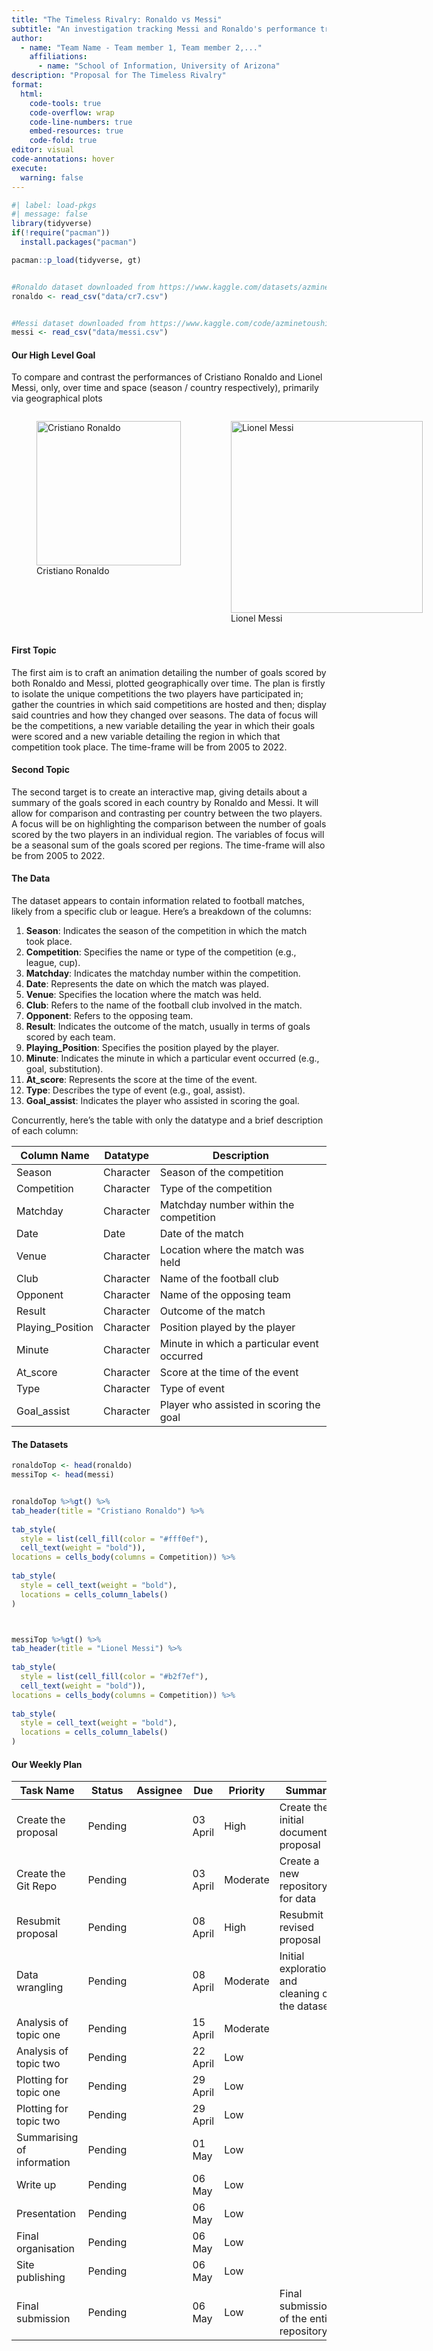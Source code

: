 ```yaml
---
title: "The Timeless Rivalry: Ronaldo vs Messi"
subtitle: "An investigation tracking Messi and Ronaldo's performance trends"
author: 
  - name: "Team Name - Team member 1, Team member 2,..."
    affiliations:
      - name: "School of Information, University of Arizona"
description: "Proposal for The Timeless Rivalry"
format:
  html:
    code-tools: true
    code-overflow: wrap
    code-line-numbers: true
    embed-resources: true
    code-fold: true
editor: visual
code-annotations: hover
execute:
  warning: false
---
```


```r
#| label: load-pkgs
#| message: false
library(tidyverse)
if(!require("pacman"))
  install.packages("pacman")

pacman::p_load(tidyverse, gt)


#Ronaldo dataset downloaded from https://www.kaggle.com/datasets/azminetoushikwasi/cr7-cristiano-ronaldo-all-club-goals-stats
ronaldo <- read_csv("data/cr7.csv")


#Messi dataset downloaded from https://www.kaggle.com/code/azminetoushikwasi/lionel-messi-extended-eda-goals/input?select=messi.csv
messi <- read_csv("data/messi.csv")
```

#### Our High Level Goal

To compare and contrast the performances of Cristiano Ronaldo and Lionel Messi, only, over time and space (season / country respectively), primarily via geographical plots

::: {style="display: flex; margin-left: auto; margin-right: auto;"}
![Cristiano Ronaldo](data/Ronaldo_Img.jpg){style="flex: 49%; float: left; padding-right: 10%;" width="231"}

![Lionel Messi](data/Messi_Img.jpg){fig-align="" style="flex: 49%;  float: right;" width="307"}
:::

#### First Topic

The first aim is to craft an animation detailing the number of goals scored by both Ronaldo and Messi, plotted geographically over time. The plan is firstly to isolate the unique competitions the two players have participated in; gather the countries in which said competitions are hosted and then; display said countries and how they changed over seasons. The data of focus will be the competitions, a new variable detailing the year in which their goals were scored and a new variable detailing the region in which that competition took place. The time-frame will be from 2005 to 2022.

#### Second Topic

The second target is to create an interactive map, giving details about a summary of the goals scored in each country by Ronaldo and Messi. It will allow for comparison and contrasting per country between the two players. A focus will be on highlighting the comparison between the number of goals scored by the two players in an individual region. The variables of focus will be a seasonal sum of the goals scored per regions. The time-frame will also be from 2005 to 2022.

#### The Data

The dataset appears to contain information related to football matches, likely from a specific club or league. Here's a breakdown of the columns:

1.  **Season**: Indicates the season of the competition in which the match took place.
2.  **Competition**: Specifies the name or type of the competition (e.g., league, cup).
3.  **Matchday**: Indicates the matchday number within the competition.
4.  **Date**: Represents the date on which the match was played.
5.  **Venue**: Specifies the location where the match was held.
6.  **Club**: Refers to the name of the football club involved in the match.
7.  **Opponent**: Refers to the opposing team.
8.  **Result**: Indicates the outcome of the match, usually in terms of goals scored by each team.
9.  **Playing_Position**: Specifies the position played by the player.
10. **Minute**: Indicates the minute in which a particular event occurred (e.g., goal, substitution).
11. **At_score**: Represents the score at the time of the event.
12. **Type**: Describes the type of event (e.g., goal, assist).
13. **Goal_assist**: Indicates the player who assisted in scoring the goal.

Concurrently, here's the table with only the datatype and a brief description of each column:

| Column Name      | Datatype  | Description                                 |
|------------------|-----------|---------------------------------------------|
| Season           | Character | Season of the competition                   |
| Competition      | Character | Type of the competition                     |
| Matchday         | Character | Matchday number within the competition      |
| Date             | Date      | Date of the match                           |
| Venue            | Character | Location where the match was held           |
| Club             | Character | Name of the football club                   |
| Opponent         | Character | Name of the opposing team                   |
| Result           | Character | Outcome of the match                        |
| Playing_Position | Character | Position played by the player               |
| Minute           | Character | Minute in which a particular event occurred |
| At_score         | Character | Score at the time of the event              |
| Type             | Character | Type of event                               |
| Goal_assist      | Character | Player who assisted in scoring the goal     |

#### The Datasets

```r
ronaldoTop <- head(ronaldo)
messiTop <- head(messi)


ronaldoTop %>%gt() %>%
tab_header(title = "Cristiano Ronaldo") %>%
  
tab_style(
  style = list(cell_fill(color = "#fff0ef"),
  cell_text(weight = "bold")),
locations = cells_body(columns = Competition)) %>% 
  
tab_style(
  style = cell_text(weight = "bold"),
  locations = cells_column_labels()
)



messiTop %>%gt() %>%
tab_header(title = "Lionel Messi") %>%
  
tab_style(
  style = list(cell_fill(color = "#b2f7ef"),
  cell_text(weight = "bold")),
locations = cells_body(columns = Competition)) %>% 
  
tab_style(
  style = cell_text(weight = "bold"),
  locations = cells_column_labels()
)

```

#### Our Weekly Plan

| Task Name                  | Status  | Assignee | Due      | Priority | Summary                                          |
|------------|------------|------------|------------|------------|------------|
| Create the proposal        | Pending |          | 03 April | High     | Create the initial documented proposal           |
| Create the Git Repo        | Pending |          | 03 April | Moderate | Create a new repository for data                 |
| Resubmit proposal          | Pending |          | 08 April | High     | Resubmit revised proposal                        |
| Data wrangling             | Pending |          | 08 April | Moderate | Initial exploration and cleaning of the datasets |
| Analysis of topic one      | Pending |          | 15 April | Moderate |                                                  |
| Analysis of topic two      | Pending |          | 22 April | Low      |                                                  |
| Plotting for topic one     | Pending |          | 29 April | Low      |                                                  |
| Plotting for topic two     | Pending |          | 29 April | Low      |                                                  |
| Summarising of information | Pending |          | 01 May   | Low      |                                                  |
| Write up                   | Pending |          | 06 May   | Low      |                                                  |
| Presentation               | Pending |          | 06 May   | Low      |                                                  |
| Final organisation         | Pending |          | 06 May   | Low      |                                                  |
| Site publishing            | Pending |          | 06 May   | Low      |                                                  |
| Final submission           | Pending |          | 06 May   | Low      | Final submission of the entire repository        |
